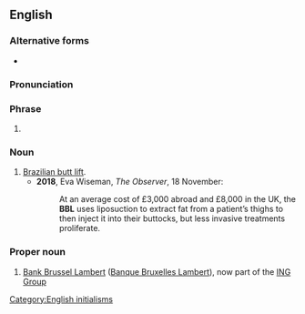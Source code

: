 {{also|bbl}}
==English==
===Alternative forms===
* {{l|en|bbl}}

===Pronunciation===
{{IPA letters|lang=en|B|B|L}}

===Phrase===
{{head|en|phrase}}

# {{abbreviation of|[[be]] [[back]] [[later]]|lang=en}}

===Noun===
{{en-noun}}

# [[Brazilian butt lift]].
#*'''2018''', Eva Wiseman, ''The Observer'', 18 November:
#*:At an average cost of £3,000 abroad and £8,000 in the UK, the '''BBL''' uses liposuction to extract fat from a patient’s thighs to then inject it into their buttocks, but less invasive treatments proliferate.

===Proper noun===
{{en-proper noun}}

# [[w:Bank Brussel Lambert|Bank Brussel Lambert]] ([[w:Banque Bruxelles Lambert|Banque Bruxelles Lambert]]), now part of the [[w:ING Group|ING Group]]

[[Category:English initialisms]]